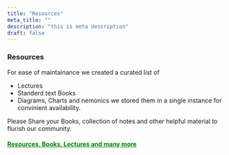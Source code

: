 ```yaml
---
title: "Resources"
meta_title: ""
description: "this is meta description"
draft: false
---
```


### Resources
For ease of maintainance we created a curated list of
  - Lectures
  - Standerd text Books
  - Diagrams, Charts and nemonics
we stored them in a single instance for convinient availability.

[**<font color="red">Please Share</font>**]: #
[https://www.markdownguide.org/hacks/#:~:text=Markdown%20doesn't%20allow%20you,or%20the%20hexadecimal%20%23RRGGBB%20code.&text=font%3E-,The%20rendered%20output%20looks%20like,This%20text%20is%20red!]: #

Please Share your Books, collection of notes and other helpful material to flurish our community.



#### <a href="https://mega.nz/folder/aR9XiLDS#6U1fUaIsn3iM-3g9Z4OLGg" target="_blank" style="color:green;">Resources, Books, Lectures and many more</a>

